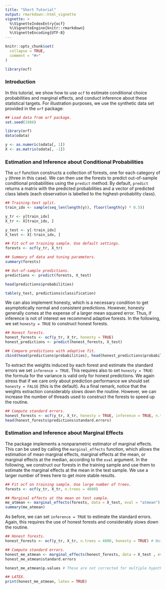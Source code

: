 ```yaml
---
title: "Short Tutorial"
output: rmarkdown::html_vignette
vignette: >
  %\VignetteIndexEntry{ocf}
  %\VignetteEngine{knitr::rmarkdown}
  %\VignetteEncoding{UTF-8}
---
```


```r
knitr::opts_chunk$set(
  collapse = TRUE,
  comment = "#>"
)

library(ocf)
```

### Introduction
In this tutorial, we show how to use `ocf` to estimate conditional choice probabilities and marginal effects, and conduct inference about these statistical targets. For illustration purposes, we use the synthetic data set provided in the `orf` package:

```r
## Load data from orf package.
set.seed(1986)

library(orf)
data(odata)

y <- as.numeric(odata[, 1])
X <- as.matrix(odata[, -1])
```

### Estimation and Inference about Conditional Probabilities
The `ocf` function constructs a collection of forests, one for each category of `y` (three in this case). We can then use the forests to predict out-of-sample conditional probabilities using the `predict` method. By default, `predict` returns a matrix with the predicted probabilities and a vector of predicted class labels (each observation is labelled to the highest-probability class). 

```r
## Training-test split.
train_idx <- sample(seq_len(length(y)), floor(length(y) * 0.5))

y_tr <- y[train_idx]
X_tr <- X[train_idx, ]

y_test <- y[-train_idx]
X_test <- X[-train_idx, ]

## Fit ocf on training sample. Use default settings.
forests <- ocf(y_tr, X_tr)

## Summary of data and tuning parameters.
summary(forests)

## Out-of-sample predictions.
predictions <- predict(forests, X_test)

head(predictions$probabilities)

table(y_test, predictions$classification)
```

We can also implement honesty, which is a necessary condition to get asymptotically normal and consistent predictions. However, honesty generally comes at the expense of a larger mean squared error. Thus, if inference is not of interest we recommend adaptive forests. In the following, we set `honesty = TRUE` to construct honest forests.

```r
## Honest forests.
honest_forests <- ocf(y_tr, X_tr, honesty = TRUE)
honest_predictions <- predict(honest_forests, X_test)

## Compare predictions with adaptive fit.
cbind(head(predictions$probabilities), head(honest_predictions$probabilities))
```

To extract the weights induced by each forest and estimate the standard errors we set `inference = TRUE`. This requires also to set `honesty = TRUE`: the formula for the variance is valid only for honest predictions. We again stress that if we care only about prediction performance we should set `honesty = FALSE` (this is the default). As a final remark, notice that the weights extraction considerably slows down the routine. However, we can increase the number of threads used to construct the forests to speed up the routine.

```r
## Compute standard errors.
honest_forests <- ocf(y_tr, X_tr, honesty = TRUE, inference = TRUE, n.threads = 0) # Zero corresponds to the number of CPUs available.
head(honest_forests$predictions$standard.errors)
```

### Estimation and Inference about Marginal Effects
The package implements a nonparametric estimator of marginal effects. This can be used by calling the `marginal_effects` function, which allows the estimation of mean marginal effects, marginal effects at the mean, or marginal effects at the median, according to the `eval` argument. In the following, we construct our forests in the training sample and use them to estimate the marginal effects at the mean in the test sample. We use a larger number of trees here to get more stable results.

```r
## Fit ocf on training sample. Use large number of trees.
forests <- ocf(y_tr, X_tr, n.trees = 4000)

## Marginal effects at the mean on test sample.
me_atmean <- marginal_effects(forests, data = X_test, eval = "atmean")
summary(me_atmean)
```

As before, we can set `inference = TRUE` to estimate the standard errors. Again, this requires the use of honest forests and considerably slows down the routine.

```r
## Honest forests.
honest_forests <- ocf(y_tr, X_tr, n.trees = 4000, honesty = TRUE) # Notice we do not need inference here!

## Compute standard errors.
honest_me_atmean <- marginal_effects(honest_forests, data = X_test , eval = "atmean", inference = TRUE)
honest_me_atmean$standard.errors

honest_me_atmean$p.values # These are not corrected for multiple hypotheses testing!

## LATEX.
print(honest_me_atmean, latex = TRUE)
```
